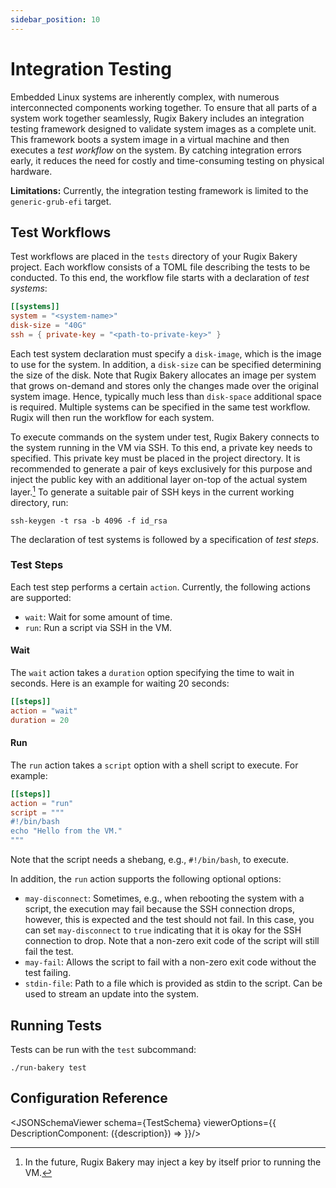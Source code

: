 ```yaml
---
sidebar_position: 10
---
```





# Integration Testing

Embedded Linux systems are inherently complex, with numerous interconnected components working together. To ensure that all parts of a system work together seamlessly, Rugix Bakery includes an integration testing framework designed to validate system images as a complete unit. This framework boots a system image in a virtual machine and then executes a _test workflow_ on the system. By catching integration errors early, it reduces the need for costly and time-consuming testing on physical hardware.

**Limitations:** Currently, the integration testing framework is limited to the `generic-grub-efi` target. 


## Test Workflows

Test workflows are placed in the `tests` directory of your Rugix Bakery project. Each workflow consists of a TOML file describing the tests to be conducted. To this end, the workflow file starts with a declaration of _test systems_:

```toml
[[systems]]
system = "<system-name>"
disk-size = "40G"
ssh = { private-key = "<path-to-private-key>" }
```

Each test system declaration must specify a `disk-image`, which is the image to use for the system. In addition, a `disk-size` can be specified determining the size of the disk. Note that Rugix Bakery allocates an image per system that grows on-demand and stores only the changes made over the original system image. Hence, typically much less than `disk-space` additional space is required. Multiple systems can be specified in the same test workflow. Rugix will then run the workflow for each system.

To execute commands on the system under test, Rugix Bakery connects to the system running in the VM via SSH. To this end, a private key needs to specified. This private key must be placed in the project directory. It is recommended to generate a pair of keys exclusively for this purpose and inject the public key with an additional layer on-top of the actual system layer.[^1] To generate a suitable pair of SSH keys in the current working directory, run:

```shell
ssh-keygen -t rsa -b 4096 -f id_rsa
```

The declaration of test systems is followed by a specification of _test steps_.

[^1]: In the future, Rugix Bakery may inject a key by itself prior to running the VM.

### Test Steps

Each test step performs a certain `action`. Currently, the following actions are supported:

- `wait`: Wait for some amount of time.
- `run`: Run a script via SSH in the VM.

#### Wait

The `wait` action takes a `duration` option specifying the time to wait in seconds. Here is an example for waiting 20 seconds:

```toml
[[steps]]
action = "wait"
duration = 20
```

#### Run

The `run` action takes a `script` option with a shell script to execute. For example:

```toml
[[steps]]
action = "run"
script = """
#!/bin/bash
echo "Hello from the VM."
"""
```

Note that the script needs a shebang, e.g., `#!/bin/bash`, to execute.

In addition, the `run` action supports the following optional options:

- `may-disconnect`: Sometimes, e.g., when rebooting the system with a script, the execution may fail because the SSH connection drops, however, this is expected and the test should not fail. In this case, you can set `may-disconnect` to `true` indicating that it is okay for the SSH connection to drop. Note that a non-zero exit code of the script will still fail the test.
- `may-fail`: Allows the script to fail with a non-zero exit code without the test failing.
- `stdin-file`: Path to a file which is provided as stdin to the script. Can be used to stream an update into the system.

## Running Tests

Tests can be run with the `test` subcommand:

```shell
./run-bakery test
```


## Configuration Reference

<JSONSchemaViewer schema={TestSchema} viewerOptions={{
    DescriptionComponent: ({description}) => <ReactMarkdown children={description} />
}}/>
